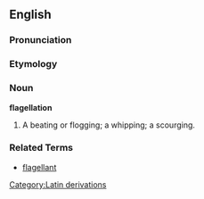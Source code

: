 ==English==

===Pronunciation===
{{substub}}

===Etymology===
{{substub}}

===Noun===
'''flagellation'''
# A beating or flogging; a whipping; a scourging.

===Related Terms===
* [[flagellant]]

[[Category:Latin derivations]]